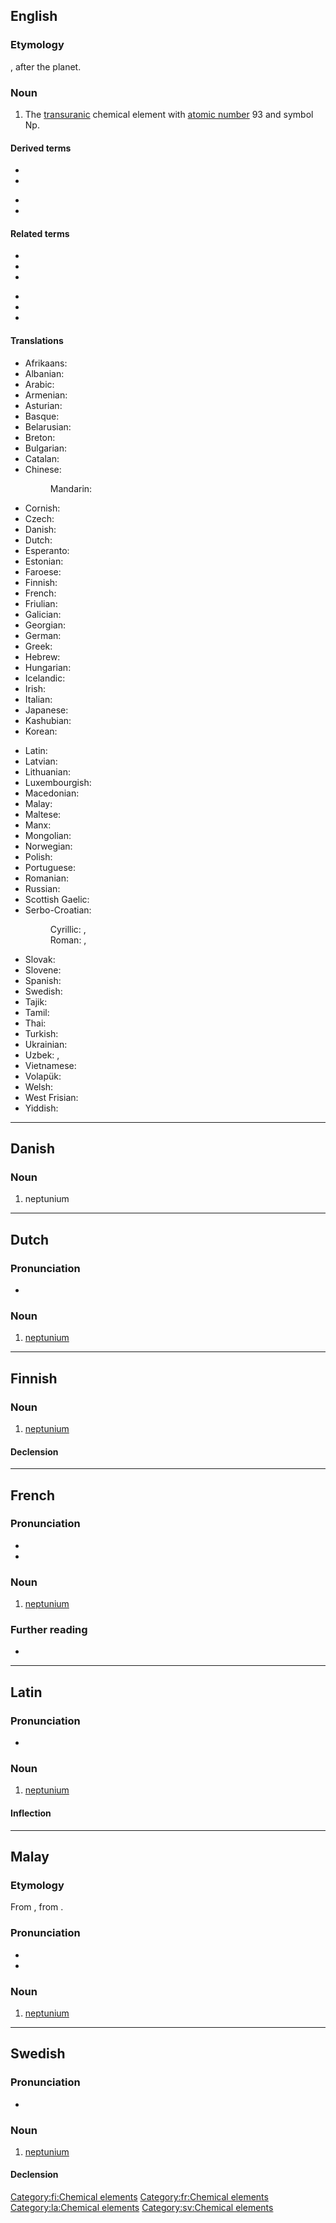 {{also|neptuunium|Neptunium|neptúnium}}
==English==
{{elements|Np|uranium|U|plutonium|Pu}}

===Etymology===
{{suffix|en|Neptune|ium}}, after the planet.

===Noun===
{{en-noun|-}}
{{wikipedia}}

# The [[transuranic]] chemical element with [[atomic number]] 93 and symbol Np.

====Derived terms====
{{der-top}}
* {{l|en|alpha-neptunium}}
* {{l|en|beta-neptunium}}
{{der-mid}}
* {{l|en|gamma-neptunium}}
* {{l|en|neptunate}}
{{der-bottom}}

====Related terms====
{{rel-top}}
* {{l|en|Neptune}}
* {{l|en|Neptunian}}
* {{l|en|Neptunianism}}
{{rel-mid}}
* {{l|en|Neptunism}}
* {{l|en|Neptunist}}
* {{l|en|neptunite}}
{{rel-bottom}}

====Translations====
{{trans-top|chemical element}}
* Afrikaans: {{t|af|neptunium}}
* Albanian: {{t|sq|neptun}}
* Arabic: {{t|ar|نِبْتُونْيُوم|m|tr=nibtunyum}}
* Armenian: {{t|hy|նեպտունիում}}
* Asturian: {{t|ast|neptuniu|m}}
* Basque: {{t|eu|neptunioa}}
* Belarusian: {{t|be|непту́нiй|m|sc=Cyrl}}
* Breton: {{t|br|neptuniom}}
* Bulgarian: {{t|bg|непту́ний|m}}
* Catalan: {{t+|ca|neptuni}}
* Chinese:
*: Mandarin: {{t+|cmn|镎|tr=ná}}
* Cornish: {{t|kw|neptunyum}}
* Czech: {{t+|cs|neptunium|n}}
* Danish: {{t+|da|neptunium|n}}
* Dutch: {{t+|nl|neptunium|n}}
* Esperanto: {{t+|eo|neptunio}}
* Estonian: {{t+|et|neptuunium}}
* Faroese: {{t|fo|neptunium|n}}
* Finnish: {{t+|fi|neptunium}}
* French: {{t+|fr|neptunium|m}}
* Friulian: {{t|fur|netuni}}
* Galician: {{t+|gl|neptunio}}
* Georgian: {{t|ka|ნეპტუნიუმი}}
* German: {{t+|de|Neptunium|n}}
* Greek: {{t+|el|ποσειδώνιο|n}}
* Hebrew: {{t+|he|נפטוניום|tr=neptúnyum|sc=Hebr}}
* Hungarian: {{t+|hu|neptúnium}}
* Icelandic: {{t|is|neptún}}
* Irish: {{t|ga|neiptiúiniam}}
* Italian: {{t+|it|nettunio|m}}
* Japanese: {{t+|ja|ネプツニウム|tr=neputsuniumu}}
* Kashubian: {{t|csb|neptun}}
* Korean: {{t+|ko|넵투늄}}
{{trans-mid}}
* Latin: {{t+|la|neptunium}}
* Latvian: {{t|lv|neptūnijs}}
* Lithuanian: {{t|lt|neptūnas}}
* Luxembourgish: {{t|lb|Neptunium}}
* Macedonian: {{t|mk|нептуниум|m|sc=Cyrl}}
* Malay: {{t|ms|neptunium}}
* Maltese: {{t|mt|neptunjum}}
* Manx: {{t|gv|nepçhunium}}
* Mongolian: {{t|mn|нептуни|sc=Cyrl}}
* Norwegian: {{t|no|neptunium}}
* Polish: {{t+|pl|neptun|m}}
* Portuguese: {{t+|pt|neptúnio|m}}
* Romanian: {{t+|ro|neptuniu|n}}
* Russian: {{t+|ru|непту́ний|m}}
* Scottish Gaelic: {{t|gd|neiptiùiniam}}
* Serbo-Croatian:
*: Cyrillic: {{t|sh|нептуниj|m}}, {{t|sh|нептуниjум|m}}
*: Roman: {{t+|sh|neptunij}}, {{t|sh|neptunijum}}
* Slovak: {{t|sk|neptunium|n}}
* Slovene: {{t+|sl|neptunij|m}}
* Spanish: {{t+|es|neptunio|m}}
* Swedish: {{t+|sv|neptunium|n}}
* Tajik: {{t|tg|нептуний|sc=Cyrl}}
* Tamil: {{t|ta|நெருப்பியம்|sc=Taml}}
* Thai: {{t|th|เนปทูเนียม}}
* Turkish: {{t+|tr|neptünyum}}
* Ukrainian: {{t|uk|нептунiй|m|tr=neptúnij|sc=Cyrl}}
* Uzbek: {{t+|uz|neptuniy}}, {{t|uz|нептуний|tr=neptuniy|sc=Cyrl}}
* Vietnamese: {{t|vi|neptuni}}
* Volapük: {{t|vo|neptunin}}
* Welsh: {{t|cy|neptwniwm}}
* West Frisian: {{t|fy|neptunium}}
* Yiddish: {{t|yi|נעפּטוניום|m}}
{{trans-bottom}}

----

==Danish==

===Noun===
{{da-noun}}

# neptunium

----

==Dutch==
{{wikipedia|lang=nl}}
{{elements|Np|uranium|U|plutonium|Pu|lang=nl}}

===Pronunciation===
* {{audio|Nl-neptunium.ogg|Audio|lang=nl}}

===Noun===
{{nl-noun|n|-|-}}

# [[#English|neptunium]]

----

==Finnish==
{{wikipedia|lang=fi}}

===Noun===
{{fi-noun}}

# [[#English|neptunium]]

====Declension====
{{fi-decl-risti|neptunium|||a|i=0}}

[[Category:fi:Chemical elements]]

----

==French==
{{wikipedia|lang=fr}}

===Pronunciation===
* {{fr-IPA}}
* {{audio|Fr-Paris--neptunium.ogg|Audio (Paris)|lang=fr}}

===Noun===
{{fr-noun|m|-}}

# [[#English|neptunium]]

===Further reading===
* {{R:TLFi}}

[[Category:fr:Chemical elements]]

----

==Latin==
{{wikipedia|lang=la}}

===Pronunciation===
* {{la-IPA|neptūnium|eccl=yes}}

===Noun===
{{la-noun|neptūnium|neptūniī|n|second}}

# [[#English|neptunium]]

====Inflection====
{{la-decl-2nd-N|neptūni}}

[[Category:la:Chemical elements]]

----

==Malay==
{{wikipedia|lang=ms}}
{{elements|Np|uranium|U|plutonium|Pu|lang=ms}}

===Etymology===
From {{etyl|en|ms}} {{m|en|neptunium}}, from {{m|ms|Neptune}}.

===Pronunciation===
* {{IPA|[nɛptuniom]|[nɛptuniəm]|lang=ms}}
* {{rhymes|iom|jom|om|lang=ms}}

===Noun===
{{head|ms|noun}}

# [[#English|neptunium]] {{gloss|chemical element}}

----

==Swedish==
{{wikipedia|lang=sv}}

===Pronunciation===
* {{IPA|/nɛpˈtʉːnɪɵm/|lang=sv}}

===Noun===
{{sv-noun|n}}

# [[#English|neptunium]]

====Declension====
{{sv-noun-unc-irreg-n|2=neptuniumet}}

[[Category:sv:Chemical elements]]